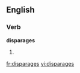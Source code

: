 
==English==

===Verb===
'''disparages'''

# {{third-person singular of|[[disparage]]}}

[[fr:disparages]]
[[vi:disparages]]